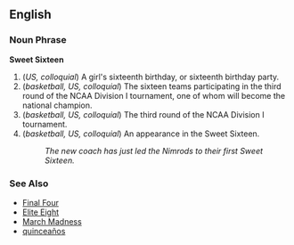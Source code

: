 ==English==

===Noun Phrase===
'''Sweet Sixteen'''

# (''US, colloquial'') A girl's sixteenth birthday, or sixteenth birthday party.
# (''basketball, US, colloquial'') The sixteen teams participating in the third round of the NCAA Division I tournament, one of whom will become the national champion.
# (''basketball, US, colloquial'') The third round of the NCAA Division I tournament.
# (''basketball, US, colloquial'') An appearance in the Sweet Sixteen.
#: ''The new coach has just led the Nimrods to their first Sweet Sixteen.''

===See Also===
*[[Final Four]]
*[[Elite Eight]]
*[[March Madness]]
*[[quinceaños]]